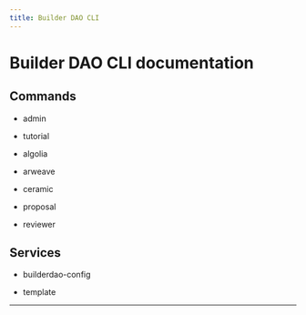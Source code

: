 ```yaml
---
title: Builder DAO CLI
---
```



# Builder DAO CLI documentation

## Commands

- admin

- tutorial

- algolia

- arweave

- ceramic

- proposal

- reviewer

## Services

- builderdao-config

- template

---

<Authors path="apps/docs/pages/builderdao-cli/builderdao-cli.mdx" />
